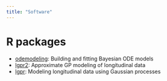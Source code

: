 ```yaml
---
title: "Software"
---
```


# R packages

* [odemodeling](https://github.com/jtimonen/odemodeling): Building and fitting Bayesian ODE models 
* [lgpr2](https://github.com/jtimonen/lgpr2): Approximate GP modeling of longitudinal data
* [lgpr](https://jtimonen.github.io/lgpr-usage/): Modeling longitudinal data using Gaussian processes
